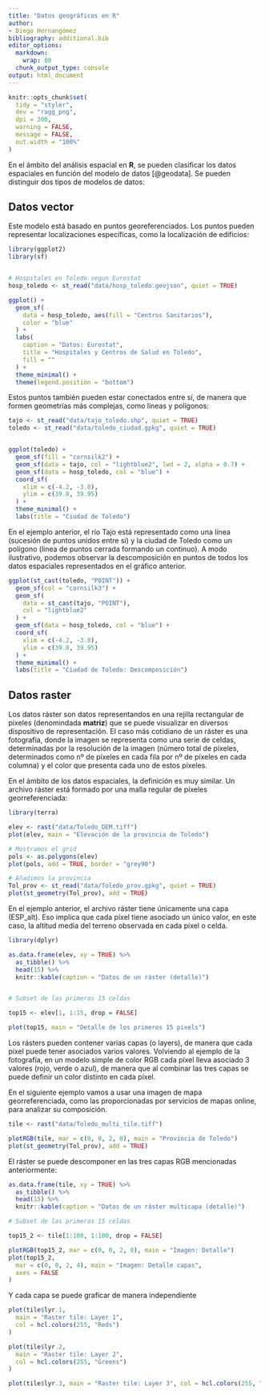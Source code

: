 ```yaml
---
title: "Datos geográficos en R"
author:
- Diego Hernangómez
bibliography: additional.bib
editor_options:
  markdown:
    wrap: 80
  chunk_output_type: console
output: html_document
---
```


```r

knitr::opts_chunk$set(
  tidy = "styler",
  dev = "ragg_png",
  dpi = 300,
  warning = FALSE,
  message = FALSE,
  out.width = "100%"
)
```

<!-- GEMA; ESTO MEJOR EN SU CAPITULO CORRESPONDIENTE -->

<!-- ### Tipos de datos espaciales -->

<!-- De una manera resumida, los datos espaciales son aquellos datos relacionados o -->

<!-- que contienen información de una localización o área geográfica de la superficie -->

<!-- de la Tierra. -->

<!-- Existen varias maneras de clasificar los datos espaciales. @cressie1993 propone -->

<!-- la siguiente clasificación: -->

<!-- 1.  **Datos geoestadísticos:** GEMA! -->

<!-- 2.  **Datos *lattice*:** GEMA! -->

<!-- 3.  **Point pattern:** GEMA! -->

En el ámbito del análisis espacial en **R**, se pueden clasificar los datos
espaciales en función del modelo de datos [@geodata]. Se pueden distinguir dos
tipos de modelos de datos:

## Datos vector

Este modelo está basado en puntos georeferenciados. Los puntos pueden
representar localizaciones específicas, como la localización de edificios:

```r

library(ggplot2)
library(sf)


# Hospitales en Toledo segun Eurostat
hosp_toledo <- st_read("data/hosp_toledo.geojson", quiet = TRUE)

ggplot() +
  geom_sf(
    data = hosp_toledo, aes(fill = "Centros Sanitarios"),
    color = "blue"
  ) +
  labs(
    caption = "Datos: Eurostat",
    title = "Hospitales y Centros de Salud en Toledo",
    fill = ""
  ) +
  theme_minimal() +
  theme(legend.position = "bottom")
```

Estos puntos también pueden estar conectados entre sí, de manera que formen
geometrías más complejas, como líneas y polígonos:

```r

tajo <- st_read("data/tajo_toledo.shp", quiet = TRUE)
toledo <- st_read("data/toledo_ciudad.gpkg", quiet = TRUE)


ggplot(toledo) +
  geom_sf(fill = "cornsilk2") +
  geom_sf(data = tajo, col = "lightblue2", lwd = 2, alpha = 0.7) +
  geom_sf(data = hosp_toledo, col = "blue") +
  coord_sf(
    xlim = c(-4.2, -3.8),
    ylim = c(39.8, 39.95)
  ) +
  theme_minimal() +
  labs(title = "Ciudad de Toledo")
```

En el ejemplo anterior, el río Tajo está representado como una línea (sucesión
de puntos unidos entre sí) y la ciudad de Toledo como un polígono (línea de
puntos cerrada formando un continuo). A modo ilustrativo, podemos observar la
descomposición en puntos de todos los datos espaciales representados en el
gráfico anterior.

```r

ggplot(st_cast(toledo, "POINT")) +
  geom_sf(col = "cornsilk3") +
  geom_sf(
    data = st_cast(tajo, "POINT"),
    col = "lightblue2"
  ) +
  geom_sf(data = hosp_toledo, col = "blue") +
  coord_sf(
    xlim = c(-4.2, -3.8),
    ylim = c(39.8, 39.95)
  ) +
  theme_minimal() +
  labs(title = "Ciudad de Toledo: Descomposición")
```

## Datos raster

Los datos ráster son datos representandos en una rejilla rectangular de píxeles
(denomindada **matriz**) que se puede visualizar en diversos dispositivo de
representación. El caso más cotidiano de un ráster es una fotografía, donde la
imagen se representa como una serie de celdas, determinadas por la resolución de
la imagen (número total de píxeles, determinados como nº de píxeles en cada fila
por nº de píxeles en cada columna) y el color que presenta cada uno de estos
píxeles.

En el ámbito de los datos espaciales, la definición es muy similar. Un archivo
ráster está formado por una malla regular de píxeles georreferenciada:

```r

library(terra)

elev <- rast("data/Toledo_DEM.tiff")
plot(elev, main = "Elevación de la provincia de Toledo")

# Mostramos el grid
pols <- as.polygons(elev)
plot(pols, add = TRUE, border = "grey90")

# Añadimos la provincia
Tol_prov <- st_read("data/Toledo_prov.gpkg", quiet = TRUE)
plot(st_geometry(Tol_prov), add = TRUE)
```

En el ejemplo anterior, el archivo ráster tiene únicamente una capa (ESP_alt).
Eso implica que cada píxel tiene asociado un único valor, en este caso, la
altitud media del terreno observada en cada píxel o celda.

```r

library(dplyr)

as.data.frame(elev, xy = TRUE) %>%
  as_tibble() %>%
  head(15) %>%
  knitr::kable(caption = "Datos de un ráster (detalle)")


# Subset de las primeras 15 celdas

top15 <- elev[1, 1:15, drop = FALSE]

plot(top15, main = "Detalle de los primeros 15 pixels")
```

Los rásters pueden contener varias capas (o layers), de manera que cada píxel
puede tener asociados varios valores. Volviendo al ejemplo de la fotografía, en
un modelo simple de color RGB cada píxel lleva asociado 3 valores (rojo, verde o
azul), de manera que al combinar las tres capas se puede definir un color
distinto en cada píxel.

En el siguiente ejemplo vamos a usar una imagen de mapa georreferenciada, como
las proporcionadas por servicios de mapas online, para analizar su composición.

```r

tile <- rast("data/Toledo_multi_tile.tiff")

plotRGB(tile, mar = c(0, 0, 2, 0), main = "Provincia de Toledo")
plot(st_geometry(Tol_prov), add = TRUE)
```

El ráster se puede descomponer en las tres capas RGB mencionadas anteriormente:

```r
as.data.frame(tile, xy = TRUE) %>%
  as_tibble() %>%
  head(15) %>%
  knitr::kable(caption = "Datos de un ráster multicapa (detalle)")

# Subset de las primeras 15 celdas

top15_2 <- tile[1:100, 1:100, drop = FALSE]

plotRGB(top15_2, mar = c(0, 0, 2, 0), main = "Imagen: Detalle")
plot(top15_2,
  mar = c(0, 0, 2, 4), main = "Imagen: Detalle capas",
  axes = FALSE
)
```

Y cada capa se puede graficar de manera independiente

```r
plot(tile$lyr.1,
  main = "Raster tile: Layer 1",
  col = hcl.colors(255, "Reds")
)

plot(tile$lyr.2,
  main = "Raster tile: Layer 2",
  col = hcl.colors(255, "Greens")
)

plot(tile$lyr.3, main = "Raster tile: Layer 3", col = hcl.colors(255, "Blues"))
```

